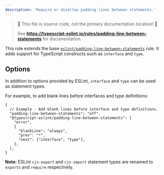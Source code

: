 ---
description: 'Require or disallow padding lines between statements.'
---


> 🛑 This file is source code, not the primary documentation location! 🛑
>
> See **https://typescript-eslint.io/rules/padding-line-between-statements** for documentation.

This rule extends the base [`eslint/padding-line-between-statements`](https://eslint.org/docs/rules/padding-line-between-statements) rule.
It adds support for TypeScript constructs such as `interface` and `type`.

## Options

In addition to options provided by ESLint, `interface` and `type` can be used as statement types.

For example, to add blank lines before interfaces and type definitions:

```jsonc
{
  // Example - Add blank lines before interface and type definitions.
  "padding-line-between-statements": "off",
  "@typescript-eslint/padding-line-between-statements": [
    "error",
    {
      "blankLine": "always",
      "prev": "*",
      "next": ["interface", "type"],
    },
  ],
}
```

**Note:** ESLint `cjs-export` and `cjs-import` statement types are renamed to `exports` and `require` respectively.
